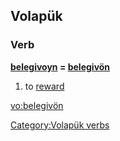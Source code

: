==Volapük==

===Verb===
'''[[belegivoyn]] = [[belegivön]]'''

# to [[reward]]

[[Category:Volapük verbs]]

[[vo:belegivön]]